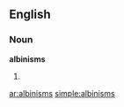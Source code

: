 ==English==

===Noun===
'''albinisms'''

# {{plural of|[[albinism]]}}

[[ar:albinisms]]
[[simple:albinisms]]